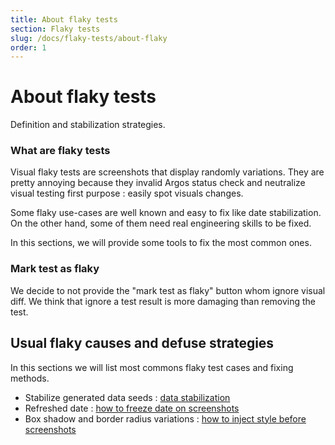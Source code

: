 ```yaml
---
title: About flaky tests
section: Flaky tests
slug: /docs/flaky-tests/about-flaky
order: 1
---
```


# About flaky tests

Definition and stabilization strategies.

### What are flaky tests

Visual flaky tests are screenshots that display randomly variations. They are pretty annoying because they invalid Argos status check and neutralize visual testing first purpose : easily spot visuals changes.

Some flaky use-cases are well known and easy to fix like date stabilization. On the other hand, some of them need real engineering skills to be fixed.

In this sections, we will provide some tools to fix the most common ones.

### Mark test as flaky

We decide to not provide the "mark test as flaky" button whom ignore visual diff. We think that ignore a test result is more damaging than removing the test.

## Usual flaky causes and defuse strategies

In this sections we will list most commons flaky test cases and fixing methods.

- Stabilize generated data seeds : [data stabilization](/docs/flaky-tests/data-stabilization)
- Refreshed date : [how to freeze date on screenshots](/docs/flaky-tests/data-stabilization#stabilize-date-and-time)
- Box shadow and border radius variations : [how to inject style before screenshots](/docs/flaky-tests/style-injection)
